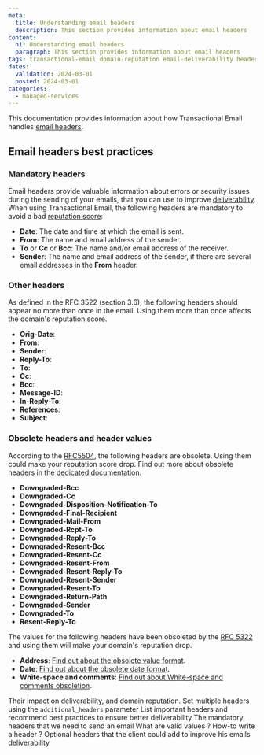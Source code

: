 ```yaml
---
meta:
  title: Understanding email headers
  description: This section provides information about email headers
content:
  h1: Understanding email headers
  paragraph: This section provides information about email headers
tags: transactional-email domain-reputation email-deliverability headers reputation-score
dates:
  validation: 2024-03-01
  posted: 2024-03-01
categories:
  - managed-services
---
```


This documentation provides information about how Transactional Email handles [email headers](/managed-services/transactional-email/concepts/#email-header).

## Email headers best practices

### Mandatory headers

Email headers provide valuable information about errors or security issues during the sending of your emails, that you can use to improve [deliverability](/managed-services/transactional-email/concepts/#deliverability).
When using Transactional Email, the following headers are mandatory to avoid a bad [reputation score](/managed-services/transactional-email/concepts/#reputation-score):

- **Date**: The date and time at which the email is sent.
- **From**: The name and email address of the sender.
- **To** or **Cc** or **Bcc**: The name and/or email address of the receiver.
- **Sender**: The name and email address of the sender, if there are several email addresses in the **From** header.

### Other headers

As defined in the RFC 3522 (section 3.6), the following headers should appear no more than once in the email. Using them more than once affects the domain's reputation score.

- **Orig-Date**:
- **From**:
- **Sender**:
- **Reply-To**:
- **To**:
- **Cc**:
- **Bcc**:
- **Message-ID**:
- **In-Reply-To**:
- **References**:
- **Subject**:

### Obsolete headers and header values

According to the [RFC5504](https://www.rfc-editor.org/rfc/rfc5504.html), the following headers are obsolete. Using them could make your reputation score drop. Find out more about obsolete headers in the [dedicated documentation](https://www.iana.org/assignments/message-headers/message-headers.xhtml).

- **Downgraded-Bcc**
- **Downgraded-Cc**
- **Downgraded-Disposition-Notification-To**
- **Downgraded-Final-Recipient**
- **Downgraded-Mail-From**
- **Downgraded-Rcpt-To**
- **Downgraded-Reply-To**
- **Downgraded-Resent-Bcc**
- **Downgraded-Resent-Cc**
- **Downgraded-Resent-From**
- **Downgraded-Resent-Reply-To**
- **Downgraded-Resent-Sender**
- **Downgraded-Resent-To**
- **Downgraded-Return-Path**
- **Downgraded-Sender**
- **Downgraded-To**
- **Resent-Reply-To**

The values for the following headers have been obsoleted by the [RFC 5322](https://www.rfc-editor.org/rfc/rfc5322.txt) and using them will make your domain's reputation drop.

- **Address**: [Find out about the obsolete value format](https://datatracker.ietf.org/doc/html/rfc5322#appendix-A.6.1).
- **Date**: [Find out about the obsolete date format](https://datatracker.ietf.org/doc/html/rfc5322#appendix-A.6.2).
- **White-space and comments**: [Find out about White-space and comments obsoletion](https://datatracker.ietf.org/doc/html/rfc5322#appendix-A.6.3).


Their impact on deliverability, and domain reputation.
Set multiple headers using the `additional_headers` parameter
List important headers and recommend best practices to ensure better deliverability
The mandatory headers that we need to send an email
What are valid values ? How-to write a header ?
Optional headers that the client could add to improve his emails deliverability

